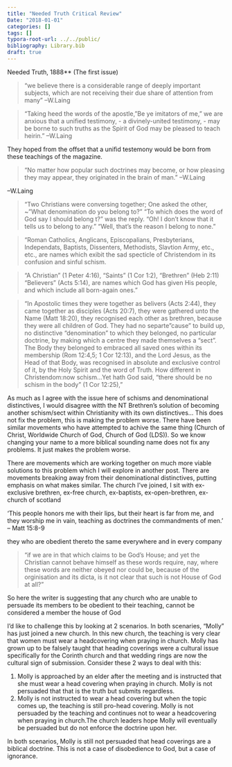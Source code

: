 ```yaml
---
title: "Needed Truth Critical Review"
Date: "2018-01-01"
categories: []
tags: []
typora-root-url: ../../public/
bibliography: Library.bib
draft: true
---
```


Needed Truth, 1888** (The first issue)


> "we believe there is a considerable range of deeply important subjects, which are not receiving their due share of attention from many" --W.Laing


> "Taking heed the words of the apostle, "Be ye imitators of me," we are anxious that a unified testimony, - a divinely-united testimony, - may be borne to such truths as the Spirit of God may be pleased to teach heirin." --W.Laing


They hoped from the offset that a unifid testemony would be born from these teachings of the magazine.


> "No matter how popular such doctrines may become, or how pleasing they may appear, they originated in the brain of man." --W.Laing


--W.Laing






> "Two Christians were conversing together; One asked the other, ~"What denomination do you belong to?" "To which does the word of God say I should belong t?" was the reply. "Oh! I don't know that it tells us to belong to any." "Well, that's the reason I belong to none."


> "Roman Catholics, Anglicans, Episcopalians, Presbyterians, Independats, Baptists, Dissenters, Methodists, Slavtion Army, etc., etc., are names which exibit the sad specticle of Christendom in its confusion and sinful schism.


> "A Christian" (1 Peter 4:16), "Saints" (1 Cor 1:2), "Brethren" (Heb 2:11) "Believers" (Acts 5:14), are names which God has given His people, and which include all born-again ones."


> "In Apostolic times they were together as belivers (Acts 2:44), they came together as disciples (Acts 20:7), they were gathered unto the Name (Matt 18:20), they recognised each other as brethren, because they were all children of God. They had no separte "cause" to build up, no distinctive "denomination" to which they belonged, no particular doctrine, by making which a centre they made themselves a "sect". The Body they belonged to embraced all saved ones within its membership (Rom 12:4,5; 1 Cor 12:13), and the Lord Jesus, as the Head of that Body, was recognised in absolute and exclusive control of it, by the Holy Spirit and the word of Truth. How different in Christendom:now schism...Yet hath God said, "there should be no schism in the body" (1 Cor 12:25),"


As much as I agree with the issue here of schisms and denominational distinctives, I would disagree witth the NT Brethren's solution  of becoming another schism/sect within Christianity with its own distinctives... This does not fix the problem, this is making the problem worse. There have been similar movements who have attempted to achive the same thing (Church of Christ, Worldwide Church of God, Church of God (LDS)). So we know changing your name to a more biblical sounding name does not fix any problems. It just makes the problem worse.


There are movements which are working together on much more viable solutions to this problem which I will explore in another post. There are movements breaking away from their denominational distinctives, putting emphasis on what makes similar. The church I've joined, I sit with ex-exclusive brethren, ex-free church, ex-baptists, ex-open-brethren, ex-church of scotland


‘This people honors me with their lips, 
but their heart﻿ is far from me,
and they worship me in vain, 
teaching as doctrines the commandments of men.’
-- Matt 15:8-9


they who are obedient thereto  the same everywhere and in every  company


> "if we are in that which claims to be God's House; and yet the Christian cannot behave himself as these words require, nay, where these words are neither obeyed nor could be, because of the orginisation and its dicta, is it not clear that such is not House of God at all?"


So here the writer is suggesting that any church who are unable to persuade its members to be obedient to their teaching, cannot be considered a member the house of God


I'd like to challenge this by looking at 2 scenarios. In both scenaries, "Molly" has just joined a new church. In this new church, the teaching is very clear that women must wear a headcovering when praying in church. Molly has grown up to be falsely taught that heading coverings were a cultural issue specifically for the Corinth church and that wedding rings are now the cultural sign of submission. Consider these 2 ways to deal with this:


1. Molly is approached by an elder after the meeting and is instructed that she must wear a head covering when praying in church. Molly is not persuaded that that is the truth but submits regardless.
2. Molly is not instructed to wear a head covering but when the topic comes up, the teaching is still pro-head covering. Molly is not persuaded by the teaching and continues not to wear a headcovering when praying in church.The church leaders hope Molly will eventually be persuaded but do not enforce the doctrine upon her.


In both scenarios, Molly is still not persuaded that head coverings are a biblical doctrine. This is not a case of disobedience to God, but a case of ignorance.
<!--stackedit_data:
eyJoaXN0b3J5IjpbLTExMDc0NzcxMDhdfQ==
-->